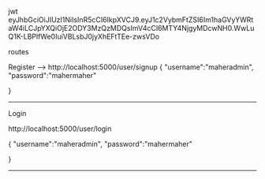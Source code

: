 jwt
eyJhbGciOiJIUzI1NiIsInR5cCI6IkpXVCJ9.eyJ1c2VybmFtZSI6Im1haGVyYWRtaW4iLCJpYXQiOjE2ODY3MzQzMDQsImV4cCI6MTY4NjgyMDcwNH0.WwLuQ1K-LBPlfWe0IuiVBLsbJ0jyXhEFtTEe-zwsVDo

routes

Register --> http://localhost:5000/user/signup
{
      "username":"maheradmin",
        "password":"mahermaher"

  }


------------------
Login

http://localhost:5000/user/login

{
      "username":"maheradmin",
        "password":"mahermaher"

  }

  ----------------------------------

  